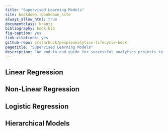 ```yaml
--- 
title: "Supervised Learning Models"
site: bookdown::bookdown_site
always_allow_html: true
documentclass: krantz
bibliography: book.bib
fig-caption: yes
link-citations: yes
github-repo: crstarbuck/peopleanalytics-lifecycle-book
pagetitle: "Supervised Learning Models"
description: "An end-to-end guide for successful analytics projects in the social sciences"
---
```



## Linear Regression




## Non-Linear Regression




## Logistic Regression




## Hierarchical Models

